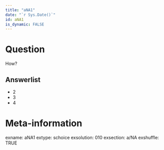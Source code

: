 ```yaml
---
title: "aNA1"
date: "`r Sys.Date()`"
id: aNA1
is_dynamic: FALSE
---
```


Question
========

How?


Answerlist
----------

* 2
* 3
* 4


Meta-information
================
exname: aNA1
extype: schoice
exsolution: 010
exsection: a/NA
exshuffle: TRUE

